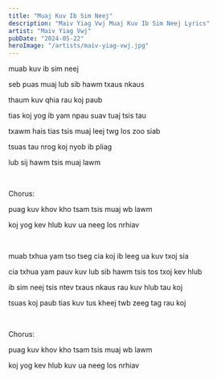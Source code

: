 ```yaml
---
title: "Muaj Kuv Ib Sim Neej"
description: "Maiv Yiag Vwj Muaj Kuv Ib Sim Neej Lyrics"
artist: "Maiv Yiag Vwj"
pubDate: "2024-05-22"
heroImage: "/artists/maiv-yiag-vwj.jpg"
---
```


muab kuv ib sim neej

seb puas muaj lub sib hawm txaus nkaus

thaum kuv qhia rau koj paub

tias koj yog ib yam npau suav tuaj tsis tau

txawm hais tias tsis muaj leej twg los zoo siab

tsuas tau nrog koj nyob ib pliag

lub sij hawm tsis muaj lawm

<br />

Chorus:

puag kuv khov kho tsam tsis muaj wb lawm

koj yog kev hlub kuv ua neeg los nrhiav

<br />

muab txhua yam tso tseg cia koj ib leeg ua kuv txoj sia

cia txhua yam pauv kuv lub sib hawm tsis tos txoj kev hlub

ib sim neej tsis ntev txaus nkaus rau kuv hlub tau koj

tsuas koj paub tias kuv tus kheej twb zeeg tag rau koj

<br />

Chorus:

puag kuv khov kho tsam tsis muaj wb lawm

koj yog kev hlub kuv ua neeg los nrhiav

